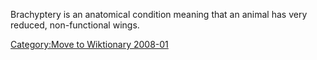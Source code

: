 [[Category:Move to Wiktionary 2008-01]]
Brachyptery is an anatomical condition meaning that an animal has very reduced, non-functional wings.